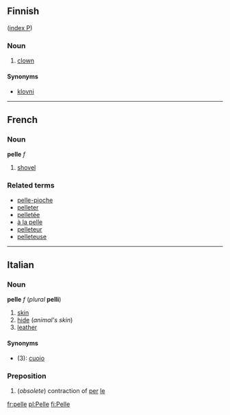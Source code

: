 ==Finnish==
([[Wiktionary:Finnish_index_p|index P]])
===Noun===
#[[clown]]

====Synonyms====
*[[klovni]]

----
==French==
===Noun===
'''pelle''' ''f''

#[[shovel]]

===Related terms===
*[[pelle-pioche]]
*[[pelleter]]
*[[pelletée]]
*[[à la pelle]]
*[[pelleteur]]
*[[pelleteuse]]
----

==Italian==
===Noun===
'''pelle''' ''f'' (''plural'' '''pelli''')

#[[skin]]
#[[hide#Noun|hide]] (''animal's skin'')
#[[leather]]

====Synonyms====
*(3): [[cuoio]]

===Preposition===

#(''obsolete'') contraction of [[per]] [[le]]

[[fr:pelle]]
[[pl:Pelle]]
[[fi:Pelle]]